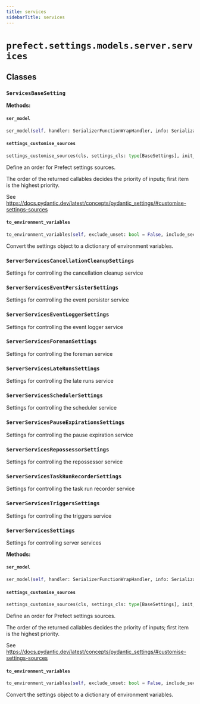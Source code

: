 ```yaml
---
title: services
sidebarTitle: services
---
```


# `prefect.settings.models.server.services`

## Classes

### `ServicesBaseSetting` <sup><a href="https://github.com/PrefectHQ/prefect/blob/main/src/prefect/settings/models/server/services.py#L10" target="_blank"><Icon icon="github" style="width: 14px; height: 14px;" /></a></sup>

**Methods:**

#### `ser_model` <sup><a href="https://github.com/PrefectHQ/prefect/blob/main/src/prefect/settings/base.py#L134" target="_blank"><Icon icon="github" style="width: 14px; height: 14px;" /></a></sup>

```python
ser_model(self, handler: SerializerFunctionWrapHandler, info: SerializationInfo) -> Any
```

#### `settings_customise_sources` <sup><a href="https://github.com/PrefectHQ/prefect/blob/main/src/prefect/settings/base.py#L33" target="_blank"><Icon icon="github" style="width: 14px; height: 14px;" /></a></sup>

```python
settings_customise_sources(cls, settings_cls: type[BaseSettings], init_settings: PydanticBaseSettingsSource, env_settings: PydanticBaseSettingsSource, dotenv_settings: PydanticBaseSettingsSource, file_secret_settings: PydanticBaseSettingsSource) -> tuple[PydanticBaseSettingsSource, ...]
```

Define an order for Prefect settings sources.

The order of the returned callables decides the priority of inputs; first item is the highest priority.

See https://docs.pydantic.dev/latest/concepts/pydantic_settings/#customise-settings-sources


#### `to_environment_variables` <sup><a href="https://github.com/PrefectHQ/prefect/blob/main/src/prefect/settings/base.py#L91" target="_blank"><Icon icon="github" style="width: 14px; height: 14px;" /></a></sup>

```python
to_environment_variables(self, exclude_unset: bool = False, include_secrets: bool = True, include_aliases: bool = False) -> dict[str, str]
```

Convert the settings object to a dictionary of environment variables.


### `ServerServicesCancellationCleanupSettings` <sup><a href="https://github.com/PrefectHQ/prefect/blob/main/src/prefect/settings/models/server/services.py#L17" target="_blank"><Icon icon="github" style="width: 14px; height: 14px;" /></a></sup>


Settings for controlling the cancellation cleanup service


### `ServerServicesEventPersisterSettings` <sup><a href="https://github.com/PrefectHQ/prefect/blob/main/src/prefect/settings/models/server/services.py#L47" target="_blank"><Icon icon="github" style="width: 14px; height: 14px;" /></a></sup>


Settings for controlling the event persister service


### `ServerServicesEventLoggerSettings` <sup><a href="https://github.com/PrefectHQ/prefect/blob/main/src/prefect/settings/models/server/services.py#L99" target="_blank"><Icon icon="github" style="width: 14px; height: 14px;" /></a></sup>


Settings for controlling the event logger service


### `ServerServicesForemanSettings` <sup><a href="https://github.com/PrefectHQ/prefect/blob/main/src/prefect/settings/models/server/services.py#L119" target="_blank"><Icon icon="github" style="width: 14px; height: 14px;" /></a></sup>


Settings for controlling the foreman service


### `ServerServicesLateRunsSettings` <sup><a href="https://github.com/PrefectHQ/prefect/blob/main/src/prefect/settings/models/server/services.py#L200" target="_blank"><Icon icon="github" style="width: 14px; height: 14px;" /></a></sup>


Settings for controlling the late runs service


### `ServerServicesSchedulerSettings` <sup><a href="https://github.com/PrefectHQ/prefect/blob/main/src/prefect/settings/models/server/services.py#L244" target="_blank"><Icon icon="github" style="width: 14px; height: 14px;" /></a></sup>


Settings for controlling the scheduler service


### `ServerServicesPauseExpirationsSettings` <sup><a href="https://github.com/PrefectHQ/prefect/blob/main/src/prefect/settings/models/server/services.py#L376" target="_blank"><Icon icon="github" style="width: 14px; height: 14px;" /></a></sup>


Settings for controlling the pause expiration service


### `ServerServicesRepossessorSettings` <sup><a href="https://github.com/PrefectHQ/prefect/blob/main/src/prefect/settings/models/server/services.py#L412" target="_blank"><Icon icon="github" style="width: 14px; height: 14px;" /></a></sup>


Settings for controlling the repossessor service


### `ServerServicesTaskRunRecorderSettings` <sup><a href="https://github.com/PrefectHQ/prefect/blob/main/src/prefect/settings/models/server/services.py#L432" target="_blank"><Icon icon="github" style="width: 14px; height: 14px;" /></a></sup>


Settings for controlling the task run recorder service


### `ServerServicesTriggersSettings` <sup><a href="https://github.com/PrefectHQ/prefect/blob/main/src/prefect/settings/models/server/services.py#L452" target="_blank"><Icon icon="github" style="width: 14px; height: 14px;" /></a></sup>


Settings for controlling the triggers service


### `ServerServicesSettings` <sup><a href="https://github.com/PrefectHQ/prefect/blob/main/src/prefect/settings/models/server/services.py#L498" target="_blank"><Icon icon="github" style="width: 14px; height: 14px;" /></a></sup>


Settings for controlling server services


**Methods:**

#### `ser_model` <sup><a href="https://github.com/PrefectHQ/prefect/blob/main/src/prefect/settings/base.py#L134" target="_blank"><Icon icon="github" style="width: 14px; height: 14px;" /></a></sup>

```python
ser_model(self, handler: SerializerFunctionWrapHandler, info: SerializationInfo) -> Any
```

#### `settings_customise_sources` <sup><a href="https://github.com/PrefectHQ/prefect/blob/main/src/prefect/settings/base.py#L33" target="_blank"><Icon icon="github" style="width: 14px; height: 14px;" /></a></sup>

```python
settings_customise_sources(cls, settings_cls: type[BaseSettings], init_settings: PydanticBaseSettingsSource, env_settings: PydanticBaseSettingsSource, dotenv_settings: PydanticBaseSettingsSource, file_secret_settings: PydanticBaseSettingsSource) -> tuple[PydanticBaseSettingsSource, ...]
```

Define an order for Prefect settings sources.

The order of the returned callables decides the priority of inputs; first item is the highest priority.

See https://docs.pydantic.dev/latest/concepts/pydantic_settings/#customise-settings-sources


#### `to_environment_variables` <sup><a href="https://github.com/PrefectHQ/prefect/blob/main/src/prefect/settings/base.py#L91" target="_blank"><Icon icon="github" style="width: 14px; height: 14px;" /></a></sup>

```python
to_environment_variables(self, exclude_unset: bool = False, include_secrets: bool = True, include_aliases: bool = False) -> dict[str, str]
```

Convert the settings object to a dictionary of environment variables.

